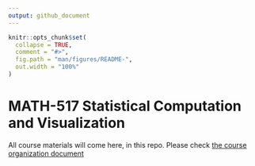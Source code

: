 ```yaml
---
output: github_document
---
```


<!-- README.md is generated from README.Rmd. Please edit that file -->

```r
knitr::opts_chunk$set(
  collapse = TRUE,
  comment = "#>",
  fig.path = "man/figures/README-",
  out.width = "100%"
)
```

# MATH-517 Statistical Computation and Visualization

<!-- badges: start -->
<!-- badges: end -->

All course materials will come here, in this repo. Please check [the course organization document](https://htmlpreview.github.io/?https://github.com/TMasak/StatComp/blob/master/Manuals/01_Organization.html)
